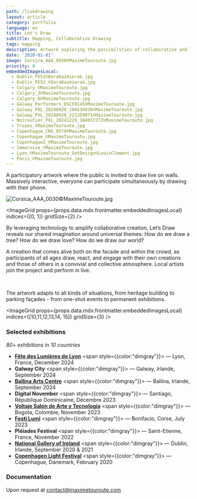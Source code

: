 ```yaml
---
path: /livedrawing
layout: article
category: portfolio
language: en
title: Let's Draw
subtitle: Mapping, Collaborative Drawing
tags: mapping
description: Artwork exploring the possibilities of collaborative and live drawing.
date: '2020-01-01'
image: Corsica_AAA_0030©MaximeTouroute.jpg
priority: 0
embeddedImagesLocal:
  - Dublin_FE51©DoraKazmierak.jpg
  - Dublin_FE52_©DoraKazmierak.jpg
  - Calgary_©MaximeTouroute.jpg
  - Calgary_3©MaximeTouroute.jpg
  - Calgary_6©MaximeTouroute.jpg
  - Galway_Performers_DSCF0145©MaximeTouroute.jpg
  - Galway_PXL_20240920_194536836©MaximeTouroute.jpg
  - Galway_PXL_20240920_221359071©MaximeTouroute.jpg
  - Noiroutier_PXL_20241229_184037272©MaximeTouroute.jpg
  - Troyes_©MaximeTouroute.jpg
  - Copenhague_CNS_0579©MaximeTouroute.jpg
  - Copenhague_©MaximeTouroute.jpg
  - Copenhague2_©MaximeTouroute.jpg
  - Immersive_©MaximeTouroute.jpg
  - Lyon_©MaximeTouroute_SetDesign©LouisClement.jpg
  - Paris_©MaximeTouroute.jpg
---
```


A participatory artwork where the public is invited to draw live on walls. Massively interactive, everyone can participate simultaneously by drawing with their phone.

![Corsica_AAA_0030©MaximeTouroute.jpg](Corsica_AAA_0030©MaximeTouroute.jpg)

<ImageGrid props={props.data.mdx.frontmatter.embeddedImagesLocal} indices={[0, 1]} gridSize={2} />

By leveraging technology to amplify collaborative creation, Let’s Draw reveals our shared imagination around universal themes: How do we draw a tree? How do we draw love? How do we draw our world?
<br/>

<ImageGrid props={props.data.mdx.frontmatter.embeddedImagesLocal} indices={[2,3,4,5,6,7]} gridSize={3} />

A creation that comes alive both on the facade and within the crowd, as participants of all ages draw, react, and engage with their own creations and those of others in a convivial and collective atmosphere.
Local artists join the project and perform in live.
<br/>

<ResponsiveIframe
  src="https://youtube.com/embed/WCcYfjHkraQ"
  width="1920"
  height="1080"
/>
<br/>
<ResponsiveIframe src="https://player.vimeo.com/video/1042920262" width="1920" height="1080"/>



<ImageGrid props={props.data.mdx.frontmatter.embeddedImagesLocal} indices={[8,9]}  gridSize={2} />

The artwork adapts to all kinds of situations, from heritage building to parking façades - from one-shot events to permanent exhibitions.


<ImageGrid props={props.data.mdx.frontmatter.embeddedImagesLocal} indices={[10,11,12,13,14, 15]}  gridSize={3} />



### Selected exhibitions
_80+ exhibitions in 10 countries_
- **[Fête des Lumières de Lyon](//www.fetedeslumieres.lyon.fr/fr)** <span style={{color:"dimgray"}}> — Lyon, France, December 2024</span>
- **Galway City** <span style={{color:"dimgray"}}> — Galway, Irlande, September 2024</span>
- **[Ballina Arts Centre](//ballinaartscentre.com/)** <span style={{color:"dimgray"}}> — Ballina, Irlande, September 2024</span>
- **Digital November** <span style={{color:"dimgray"}}> — Santiago, République Dominicaine, Décembre 2023</span>
- **[Voltaje Salón de Arte y Tecnología](//voltaje.co/)** <span style={{color:"dimgray"}}> — Bogota, Colombie, November 2023</span>
- **[Festi Lumi](//www.festilumi.fr/)** <span style={{color:"dimgray"}}> — Bonifacio, Corse, July 2023</span>
- **Pléiades Festival** <span style={{color:"dimgray"}}> — Saint-Etienne, France, November 2022</span>
- **[National Gallery of Ireland](//www.nationalgallery.ie/)** <span style={{color:"dimgray"}}> — Dublin, Irlande, September 2020 & 2021</span>
- **[Copenhagen Light Festival](//copenhagenlightfestival.org/en/)** <span style={{color:"dimgray"}}> — Copenhague, Danemark, February 2020</span>

### Documentation
Upon request at [contact@maximetouroute.com](mailto:ontact@maximetouroute.com)